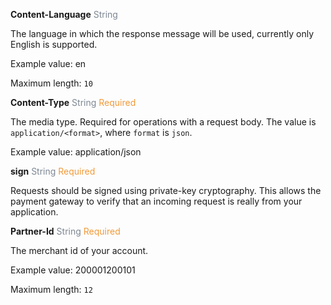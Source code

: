 **Content-Language** <font color = '#7d8793'>String</font>

The language in which the response message will be used, currently only English is supported.

Example value: en

Maximum length: `10`

**Content-Type** <font color = '#7d8793'>String</font> <font color = '#f19938'>Required</font>

The media type. Required for operations with a request body. The value is `application/<format>`, where `format` is `json`.

Example value: application/json

**sign** <font color = ' #7d8793'>String</font> <font color = '#f19938'>Required</font>

Requests should be signed using private-key cryptography. This allows the payment gateway to verify that an incoming request is really from your application.

**Partner-Id** <font color = ' #7d8793'>String</font> <font color = '#f19938'>Required</font>

The merchant id of your account.

Example value: 200001200101

Maximum length: `12`
